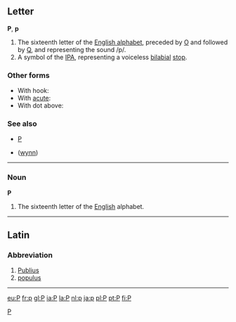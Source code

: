 ==Letter==
'''P''', '''p'''

#The sixteenth letter of the [[Wiktionary:About Roman script|English alphabet]], preceded by [[o|O]] and followed by [[q|Q]], and representing the sound /p/.
#A symbol of the [[IPA]], representing a voiceless [[bilabial]] [[stop]].

===Other forms===
*With hook: {{IPAchar|[[ƥ]]}}
*With [[acute]]: {{IPAchar|[[ṕ]]}}
*With dot above: {{IPAchar|[[ṗ]]}}

===See also===
*[[P]]
*{{IPAchar|[[ƿ]]}} ([[wynn]])
----

===Noun===
'''P'''

#The sixteenth letter of the [[English]] alphabet.

----

==Latin==
===Abbreviation===

# [[Publius]]
# [[populus]]
----

[[Category:Latin letters|P]]

[[eu:P]]
[[fr:p]]
[[gl:P]]
[[ia:P]]
[[la:P]]
[[nl:p]]
[[ja:p]]
[[pl:P]]
[[pt:P]]
[[fi:P]]